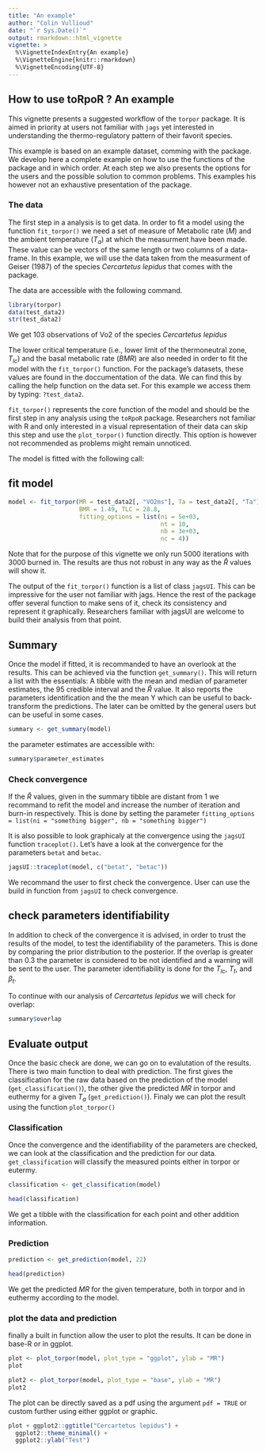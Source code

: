 ```yaml
---
title: "An example"
author: "Colin Vullioud"
date: "`r Sys.Date()`"
output: rmarkdown::html_vignette
vignette: >
  %\VignetteIndexEntry{An example}
  %\VignetteEngine{knitr::rmarkdown}
  %\VignetteEncoding{UTF-8}
---
```


## How to use toRpoR ? An example

This vignette presents a suggested workflow of the `torpor` package. It is aimed 
in priority at users not familiar with `jags` yet interested in understanding 
the thermo-regulatory pattern of their favorit species. 

This example is based on an example dataset, comming with the package. We develop 
here a complete example on how to use the functions of the package and in which 
order. At each step we also presents the options for the users and the possible 
solution to common problems. This examples his however not an exhaustive presentation
of the package. 


### The data 
The first step in a analysis is to get data. In order to fit a model using the
function `fit_torpor()` we need a set of measure of Metabolic rate $(M)$ and 
the ambient temperature $(T_a)$ at which the measurment have been made. 
These value can be vectors of the same length or two columns of a data-frame. In this 
example, we will use the data taken from the measurment of Geiser (1987) of the 
species *Cercartetus lepidus* that comes with the package. 

The data are accessible with the following command. 

```r
library(torpor)
data(test_data2) 
str(test_data2)
``` 
We get 103 observations of Vo2 of the species *Cercartetus lepidus*

The lower critical temperature (i.e., lower limit of the thermoneutral zone, $T_{lc}$) 
and the basal metabolic rate ($BMR$) are also needed in order to fit the model with 
the `fit_torpor()` function. For the package's datasets, these values are found in 
the doccumentation of the data. We can find this by calling the help function on
the data set. For this example we access them by typing: `?test_data2`. 

`fit_torpor()` represents the core function of the model and should be the first
step in any analysis using the `toRpoR` package. Researchers not familiar with 
R and only interested in a visual representation of their data can skip this 
step and use the `plot_torpor()` function directly. This option is however not 
recommended as problems might remain unnoticed. 

The model is fitted with the following call: 

## fit model 
```r
model <- fit_torpor(MR = test_data2[, "VO2ms"], Ta = test_data2[, "Ta"],
                    BMR = 1.49, TLC = 28.8,
                    fitting_options = list(ni = 5e+03,
                                           nt = 10,
                                           nb = 3e+03,
                                           nc = 4))
```

Note that for the purpose of this vignette we only run 5000 iterations with 3000 
burned in. The results are thus not robust in any way as the $\hat{R}$ values will 
show it. 

The output of the `fit_torpor()` function is a list of class `jagsUI`. This can be
impressive for the user not familiar with jags. Hence the rest of the package offer
several function to make sens of it, check its consistency and represent it graphically. 
Researchers familiar with jagsUI are welcome to build their analysis from that point. 


## Summary

Once the model if fitted, it is recommanded to have an overlook at the results. 
This can be achieved via the function `get_summary()`. This will return a list with the essentials:
A tibble with the mean and median of parameter estimates, the 95 credible interval and the $\hat{R}$ value.
It also reports the parameters identification and the the mean Y which can be 
useful to back-transform the predictions. The later can be omitted by the general 
users but can be useful in some cases.  

```r
summary <- get_summary(model)
```

the parameter estimates are accessible with: 

```r
summary$parameter_estimates
```

### Check convergence
If the $\hat{R}$ values, given in the summary tibble are distant from 1 we recommand to refit the model and 
increase the number of iteration and burn-in respectively. This is done by setting the 
parameter `fitting_options = list(ni = "something bigger", nb = "something bigger")`

It is also possible to look graphicaly at the convergence using the `jagsUI` 
function `traceplot()`. Let's have a look at the convergence for the parameters 
`betat` and `betac`. 

```r
jagsUI::traceplot(model, c("betat", "betac"))
```


We recommand the user to first check the convergence. User can use the build in 
function from `jagsUI` to check convergence. 


## check parameters identifiability 
In addition to check of the convergence it is advised, in order to trust the 
results of the model, to test the identifiability of the parameters. This is done
by comparing the prior distribution to the posterior. If the overlap is greater 
than 0.3 the parameter is considered to be not identified and a warning will be 
sent to the user. The parameter identifiability is done for the $T_{lc}$, $T_t$, and 
$\beta_t$. 

To continue with our analysis of *Cercartetus lepidus* we will check for overlap: 

```r
summary$overlap
``` 
## Evaluate output 

Once the basic check are done, we can go on to evalutation of the results. There is 
two main function to deal with prediction. The first gives the classification for
the raw data based on the prediction of the model (`get_classification()`), the other 
give the predicted $MR$ in torpor and euthermy for a given $T_a$ (`get_prediction()`). 
Finaly we can plot the result using the function `plot_torpor()`


### Classification 

Once the convergence and the identifiability of the parameters are checked, we can 
look at the classification and the prediction for our data. `get_classification`
will classify the measured points either in torpor or eutermy. 

```r
classification <- get_classification(model)

head(classification)
```


We get a tibble with the classification for each point and other addition information. 

### Prediction 

```r
prediction <- get_prediction(model, 22)

head(prediction)
```
We get the predicted $MR$ for the given temperature, both in torpor and in euthermy 
according to the model. 


### plot the data and prediction

finally a built in function allow the user to plot the results. It can be done in 
base-R or in ggplot. 

```r
plot <- plot_torpor(model, plot_type = "ggplot", ylab = "MR")
plot 

plot2 <- plot_torpor(model, plot_type = "base", ylab = "MR")
plot2
```


The plot can be directly saved as a pdf using the argument `pdf = TRUE` or custom
further using either ggplot or graphic. 


```r
plot + ggplot2::ggtitle("Cercartetus lepidus") +
  ggplot2::theme_minimal() +
  ggplot2::ylab("Test")
```


